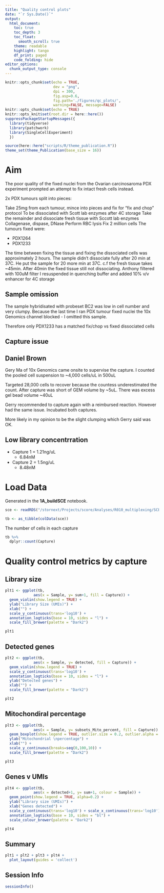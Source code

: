 ```yaml
---
title: "Quality control plots"
date: "`r Sys.Date()`"
output:
  html_document:
    toc: true
    toc_depth: 3
    toc_float:
      smooth_scroll: true
    theme: readable
    highlight: tango 
    df_print: paged
    code_folding: hide
editor_options: 
  chunk_output_type: console
---
```


```r
knitr::opts_chunk$set(echo = TRUE,
                      dev = "png",
                      dpi = 300,
                      fig.asp=0.6, 
                      fig.path='./figures/qc_plots/',
                      warning=FALSE, message=FALSE)
knitr::opts_chunk$set(echo = TRUE)
knitr::opts_knit$set(root.dir = here::here())
suppressPackageStartupMessages({
  library(tidyverse)
  library(patchwork)
  library(SingleCellExperiment)
  })

source(here::here("scripts/R/theme_publication.R"))
theme_set(theme_Publication(base_size = 16))
```

# Aim

The poor quality of the fixed nuclei from the Ovarian carcinosaroma PDX experiment prompted an attempt to fix intact fresh cells instead.

2x PDX tumours split into pieces:

Take 25mg from each tumour, mince into pieces and fix for "fix and chop" protocol
To be dissociated with Scott lab enzymes after 4C storage
Take the remainder and dissociate fresh tissue with Sccott lab enzymes 
Collagenase, dispase, DNase
Perform RBC lysis
Fix 2 million cells
The tumours fixed were:

* PDX1264
* PDX1233

The time between fixing the tissue and fixing the dissociated cells was approximately 2 hours.
The sample didn't dissociate fully after 20 min at 37C.
He put the sample for 20 more min at 37C. c.f the fresh tissue takes ~45min.
After 40min the fixed tissue still not dissociating. Anthony filtered with 100uM filter
I resuspended in quenching buffer and added 10% v/v enhancer for 4C storage

## Sample omission

The sample hybridisated with probeset BC2 was low in cell number and very clumpy. Because the last time I ran PDX tumour fixed nuclei the 10x Genomics channel blocked - I omitted this sample.

Therefore only PDX1233 has a matched fix/chop vs fixed dissociated cells

## Capture issue

Daniel Brown
-
Gery Ma of 10x Genomics came onsite to supervise the capture. I counted the pooled cell suspension to ~4,000 cells/uL in 500uL

Targeted 28,000 cells to recover because the countess underestimated the count. After capture was short of GEM volume by ~5uL. There was excess gel bead volume ~40uL

Gerry recommended to capture again with a reimbursed reaction. However had the same issue. Incubated both captures.

More likely in my opinion to be the slight clumping which Gerry said was OK.

## Low library concentrration

* Capture 1 = 1.21ng/uL
  + 6.84nM
* Capture 2 = 1.5ng/uL
  + 8.48nM

# Load Data

Generated in the **1A_buildSCE** notebook.

```r
sce <- readRDS("/stornext/Projects/score/Analyses/R010_multiplexing/SCEs/PDX/S000379_basic.sce.rds")

tb <- as_tibble(colData(sce))
```

The number of cells in each capture

```r
tb %>% 
  dplyr::count(Capture)
```

# Quality control metrics by capture {.tabset}

## Library size

```r
plt1 <- ggplot(tb, 
             aes(x = Sample, y= sum+1, fill = Capture)) + 
  geom_violin(show.legend = TRUE) + 
  ylab("Library Size (UMIs)") + 
  xlab("") +
  scale_y_continuous(trans='log10') +
  annotation_logticks(base = 10, sides = "l") +
  scale_fill_brewer(palette = "Dark2") 

plt1
```

## Detected genes

```r
plt2 <- ggplot(tb, 
             aes(x = Sample, y= detected, fill = Capture)) + 
  geom_violin(show.legend = TRUE) + 
  scale_y_continuous(trans='log10') +
  annotation_logticks(base = 10, sides = "l") +
  ylab("Detected genes") + 
  xlab("") +
  scale_fill_brewer(palette = "Dark2")

plt2
```

## Mitochondiral percentage

```r
plt3 <- ggplot(tb, 
             aes(x = Sample, y= subsets_Mito_percent, fill = Capture)) + 
  geom_boxplot(show.legend = TRUE, outlier.size = 0.2, outlier.alpha = 0.25) + 
  ylab("Mitochondrial \npercentage") + 
  xlab("") +
  scale_y_continuous(breaks=seq(0,100,10)) +
  scale_fill_brewer(palette = "Dark2")

plt3
```

## Genes v UMIs

```r
plt4 <- ggplot(tb, 
             aes(x = detected+1, y= sum+1, colour = Sample)) + 
  geom_point(show.legend = TRUE, alpha=0.2) + 
  ylab("Library size (UMIs)") + 
  xlab("Genes detected") +
  scale_y_continuous(trans='log10') + scale_x_continuous(trans='log10') +
  annotation_logticks(base = 10, sides = "bl") +
  scale_colour_brewer(palette = "Dark2")

plt4
```

## Summary

```r
plt1 + plt2 + plt3 + plt4 + 
  plot_layout(guides = 'collect')
```

## Session Info

```r
sessionInfo()
```
